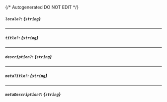 {/* Autogenerated DO NOT EDIT  */}
##### `locale?`: *{`string`}*

---
##### `title?`: *{`string`}*

---
##### `description?`: *{`string`}*

---
##### `metaTitle?`: *{`string`}*

---
##### `metaDescription?`: *{`string`}*


